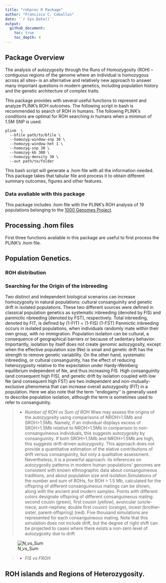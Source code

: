 ```yaml
---
title: "rohproc R Package"
author: "Francisco C. Ceballos"
date: '`r Sys.Date()`'
output: 
  github_document:
    toc: true
    toc_depth: 4
---
```


## Package Overview

The analysis of autozygosity through the Runs of Homozygosity (ROH) --contiguous regions of the genome where an individual is homozygous across all sites-- is an alternative and relatively new approach to answer many important questions in modern genetics, including population history and the genetic architecture of complex traits.

This package provides with several useful functions to represent and analyze PLINK's ROH outcomes. The following script in bash is recommended to search of ROH in humans. The following PLINK's conditions are optimal for ROH searching in humans when a minimun of 1.5M SNP is used.

<pre><code>plink  \
  --bfile path/to/bfile \
  --homozyg-window-snp 30 \
  --homozyg-window-het 1 \
  --homozyg-snp 30 \
  --homozyg-kb 300 \
  --homozyg-density 30 \
  --out path/to/folder
</code></pre>

This bash script will generate a .hom file with all the information needed. This package takes that tabular file and process it to obtain different summary outcomes, figures and other features.

### Data avaliable with this package
This package includes .hom file with the PLINK's ROH analysis of 19 populations belonging to the [1000 Genomes Project](https://www.internationalgenome.org/).

## Processing .hom files
First three functions avaliable in this package are useful to first process the PLINK's .hom file. 

## Population Genetics.
### ROH distribution

### Searching for the Origin of the inbreeding
Two distinct and independent biological scenarios can increase homozygosity in natural populations: cultural consanguinity and genetic drift in isolated populations. These two different sources were defined in classical population genetics as systematic inbreeding (denoted by FIS) and panmictic  nbreeding (denoted by FST), respectively. Total inbreeding, denoted by FIT, is defined by (1-FIT) = (1-FIS) (1-FST)
Panmictic inbreeding occurs in isolated populations, when individuals randomly mate within their own group, with no immigration. Population isolation can be cultural, a consequence of geographical barriers or because of sedentary behavior. Importantly, isolation by itself does not create genomic autozygosity, except when the effective population size (Ne) is small and genetic drift has the strength to remove genetic variability. On the other hand, systematic inbreeding, or cultural consanguinity, has the effect of reducing heterozygosity relative to the expectation under Hardy-Weinberg equilibrium independent of Ne, and thus increasing FIS. High consanguinity (and consequent high FIS), and genetic drift by isolation coupled with low Ne (and consequent high FST) are two independent and non-mutually-exclusive phenomena that can increase overall autozygosity (FIT) in a population. Here we also note that the term ‘‘endogamy’’ is generally used to describe population isolation, although the term is sometimes used to refer to consanguinity.

> -   *Number of ROH vs Sum of ROH* Wwe may assess the origins of the autozygosity using comparisons of NROH>1.5Mb and SROH>1.5Mb. Namely, if an individual displays excess of SROH>1.5Mb relative to NROH>1.5Mb in comparison to non-consanguineous individuals, this suggests autozygosity by consanguinity. If both SROH>1.5Mb and NROH>1.5Mb are high, this suggests drift-driven autozygosity. This approach does not provide a quantitative estimation of the elative contributions of drift versus consanguinity, but only a qualitative assessment. Nevertheless, it is a powerful approach: its inferences on autozygosity patterns in modern human populations’ genomes are consistent with known ethnographic data about consanguineous traditions, and about population size and isolation.Simulations of the number and sum of ROHs, for ROH > 1.5 Mb, calculated for the offspring of different consanguineous matings can be shown, along with the ancient and modern samples. Points with different colors designate offspring of different consanguineous mating: second cousin (green), first cousin (yellow), avuncular (uncle-niece, aunt-nephew, double first cousin) (orange), incest (brother-sister, parent-offspring) (red). Five thousand simulations are represented for each consanguineous mating. Note that this simulation does not include drift, but the degree of right shift can be projected to cases where there exists a non-zero level of autozygosity due to drift

![N_vs_Sum](C:/Users/Rembukai/Desktop/R_scripts/ROH_pack/imagenes/n_vs_s.jpg)


> -   *FIS vs FROH*

## ROH islands and Regions of Heterozygosity.
